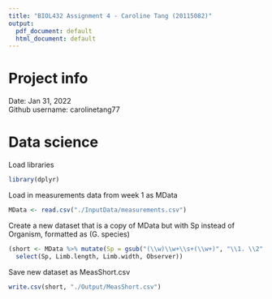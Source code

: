 ```yaml
---
title: "BIOL432 Assignment 4 - Caroline Tang (20115082)"
output:
  pdf_document: default
  html_document: default
---
```

# Project info
Date: Jan 31, 2022  
Github username: carolinetang77

# Data science
Load libraries
```r
library(dplyr)
```

Load in measurements data from week 1 as MData
```r
MData <- read.csv("./InputData/measurements.csv")
```

Create a new dataset that is a copy of MData but with Sp instead of Organism, formatted as (G. species)
```r
(short <- MData %>% mutate(Sp = gsub("(\\w)\\w+\\s+(\\w+)", "\\1. \\2", MData$Organism)) %>% 
  select(Sp, Limb.length, Limb.width, Observer))
```
Save new dataset as MeasShort.csv
```r
write.csv(short, "./Output/MeasShort.csv")
```
